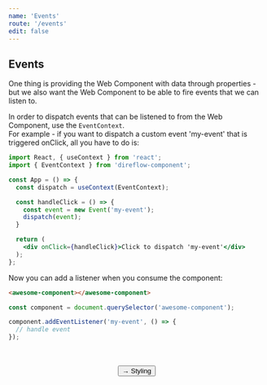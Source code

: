 ```yaml
---
name: 'Events'
route: '/events'
edit: false
---
```



## Events
One thing is providing the Web Component with data through properties - but we also want the Web Component to be able to fire events that we can listen to.  
  
In order to dispatch events that can be listened to from the Web Component, use the `EventContext`.  
For example - if you want to dispatch a custom event 'my-event' that is triggered onClick, all you have to do is:  
```jsx
import React, { useContext } from 'react';
import { EventContext } from 'direflow-component';

const App = () => {
  const dispatch = useContext(EventContext);

  const handleClick = () => {
    const event = new Event('my-event');
    dispatch(event);
  }

  return (
    <div onClick={handleClick}>Click to dispatch 'my-event'</div>
  );
};
```

Now you can add a listener when you consume the component:
```html
<awesome-component></awesome-component>
```

```javascript
const component = document.querySelector('awesome-component');

component.addEventListener('my-event', () => {
  // handle event
});
```

<br />
<br />

<span style="display: flex; justify-content: center">
  <Link to='/styling'>
    <Button>→ Styling</Button>
  </Link>
</span>